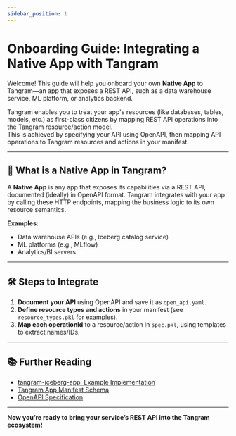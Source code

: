 ```yaml
---
sidebar_position: 1
---
```


# Onboarding Guide: Integrating a Native App with Tangram

Welcome! This guide will help you onboard your own **Native App** to Tangram—an app that exposes a REST API, such as a data warehouse service, ML platform, or analytics backend.

Tangram enables you to treat your app's resources (like databases, tables, models, etc.) as first-class citizens by mapping REST API operations into the Tangram resource/action model.  
This is achieved by specifying your API using OpenAPI, then mapping API operations to Tangram resources and actions in your manifest.

---

## 🚦 What is a Native App in Tangram?

A **Native App** is any app that exposes its capabilities via a REST API, documented (ideally) in OpenAPI format. Tangram integrates with your app by calling these HTTP endpoints, mapping the business logic to its own resource semantics.

**Examples:**  
- Data warehouse APIs (e.g., Iceberg catalog service)
- ML platforms (e.g., MLflow)
- Analytics/BI servers


---

## 🛠️ Steps to Integrate

1. **Document your API** using OpenAPI and save it as `open_api.yaml`.
2. **Define resource types and actions** in your manifest (see `resource_types.pkl` for examples).
3. **Map each operationId** to a resource/action in `spec.pkl`, using templates to extract names/IDs.

---

## 📚 Further Reading

- [tangram-iceberg-app: Example Implementation](https://github.com/tangram-data/tangram-iceberg-app/tree/main/release/manifests/api)
- [Tangram App Manifest Schema](https://github.com/tangram-data/tangram-app-manifest)
- [OpenAPI Specification](https://swagger.io/specification/)

---

**Now you’re ready to bring your service’s REST API into the Tangram ecosystem!**